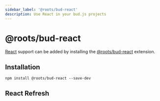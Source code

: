```yaml
---
sidebar_label: '@roots/bud-react'
description: Use React in your bud.js projects
---
```



# @roots/bud-react

[React](https://reactjs.org) support can be added by installing the [@roots/bud-react](/extensions/bud-react) extension.

## Installation

```npm2yarn
npm install @roots/bud-react --save-dev
```

## React Refresh

<ReactRefresh />
